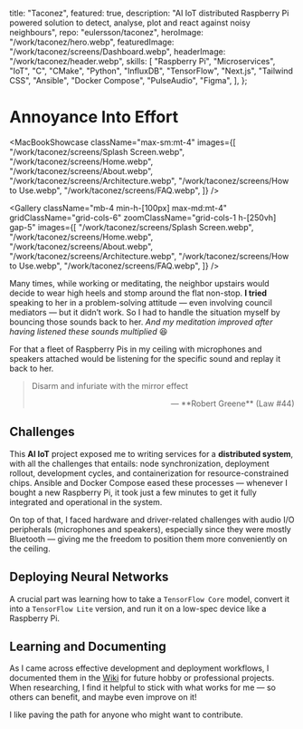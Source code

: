   title: "Taconez",
  featured: true,
  description:
    "AI IoT distributed Raspberry Pi powered solution to detect, analyse, plot and react against noisy neighbours",
  repo: "eulersson/taconez",
  heroImage: "/work/taconez/hero.webp",
  featuredImage: "/work/taconez/screens/Dashboard.webp",
  headerImage: "/work/taconez/header.webp",
  skills: [
    "Raspberry Pi",
    "Microservices",
    "IoT",
    "C",
    "CMake",
    "Python",
    "InfluxDB",
    "TensorFlow",
    "Next.js",
    "Tailwind CSS",
    "Ansible",
    "Docker Compose",
    "PulseAudio",
    "Figma",
  ],
};

# Annoyance Into Effort

<MacBookShowcase
  className="max-sm:mt-4"
  images={[
    "/work/taconez/screens/Splash Screen.webp",
    "/work/taconez/screens/Home.webp",
    "/work/taconez/screens/About.webp",
    "/work/taconez/screens/Architecture.webp",
    "/work/taconez/screens/How to Use.webp",
    "/work/taconez/screens/FAQ.webp",
  ]}
/>

<Gallery
  className="mb-4 min-h-[100px] max-md:mt-4"
  gridClassName="grid-cols-6"
  zoomClassName="grid-cols-1 h-[250vh] gap-5"
  images={[
    "/work/taconez/screens/Splash Screen.webp",
    "/work/taconez/screens/Home.webp",
    "/work/taconez/screens/About.webp",
    "/work/taconez/screens/Architecture.webp",
    "/work/taconez/screens/How to Use.webp",
    "/work/taconez/screens/FAQ.webp",
  ]}
/>

Many times, while working or meditating, the neighbor upstairs would decide to
wear high heels and stomp around the flat non-stop. **I tried** speaking to her
in a problem-solving attitude — even involving council mediators — but it didn’t
work. So I had to handle the situation myself by <Hi>bouncing those sounds back
to her</Hi>. _And my meditation improved after having listened these sounds
multiplied_ 😆

For that a fleet of Raspberry Pis in my ceiling with microphones and speakers
attached would be listening for the specific sound and replay it back to her.

> Disarm and infuriate with the mirror effect
>
> <p align="right">— **Robert Greene** (Law #44)</p>

## Challenges

This **AI IoT** project exposed me to writing services for a **distributed
system**, with all the challenges that entails: node synchronization, deployment
rollout, development cycles, and containerization for resource-constrained
chips. <Hi> Ansible and Docker Compose eased these processes — whenever I bought
a new Raspberry Pi, it took just a few minutes to get it fully integrated and
operational in the system.</Hi>

On top of that, I faced hardware and driver-related challenges with audio I/O
peripherals (microphones and speakers), especially since they were mostly
Bluetooth — giving me the freedom to position them more conveniently on the
ceiling.

## Deploying Neural Networks

A crucial part was learning how to take a `TensorFlow Core` model, convert it
into a `TensorFlow Lite` version, and run it on a low-spec device like a
Raspberry Pi.

## Learning and Documenting

As I came across effective development and deployment workflows, I documented
them in the [Wiki](https://github.com/eulersson/taconez/wiki) for future hobby
or professional projects. When researching, I find it helpful to stick with what
works for me — so others can benefit, and maybe even improve on it!

I like paving the path for anyone who might want to contribute.
